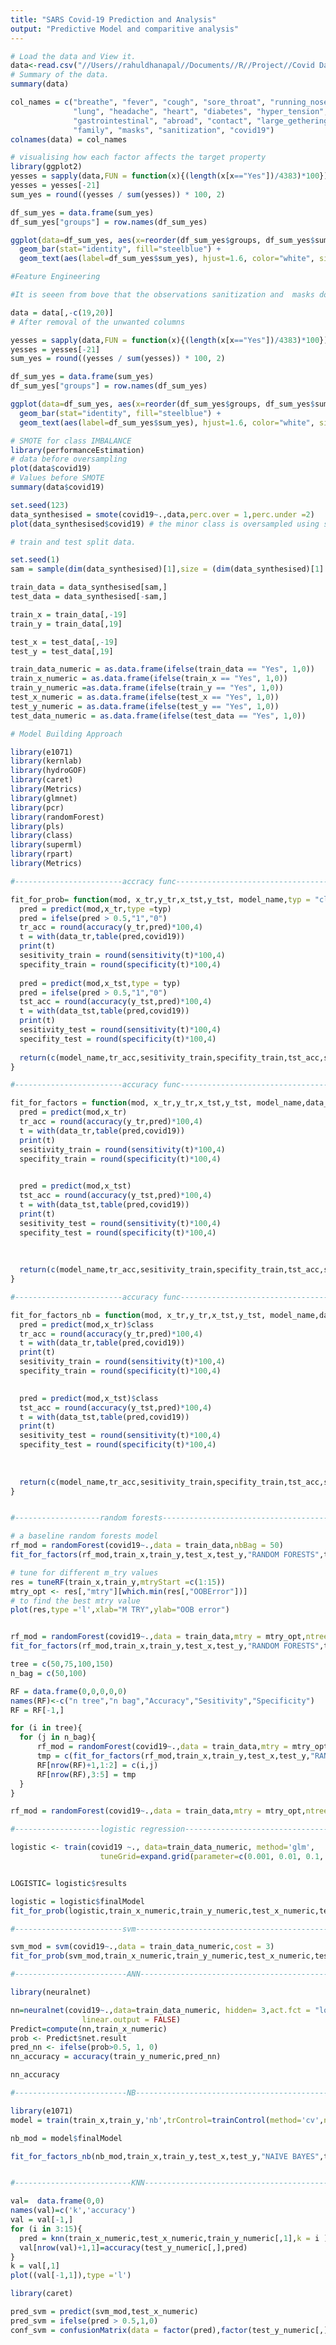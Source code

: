 ```yaml
---
title: "SARS Covid-19 Prediction and Analysis"
output: "Predictive Model and comparitive analysis"
---
```



```r
# Load the data and View it.
data<-read.csv("//Users//rahuldhanapal//Documents//R//Project//Covid Dataset.csv",stringsAsFactors = TRUE)
# Summary of the data.
summary(data)
```

```r
col_names = c("breathe", "fever", "cough", "sore_throat", "running_nose", "asthma", 
              "lung", "headache", "heart", "diabetes", "hyper_tension", "fatigue", 
              "gastrointestinal", "abroad", "contact", "large_gethering", "public_exposed_places",
              "family", "masks", "sanitization", "covid19")
colnames(data) = col_names

```

```r
# visualising how each factor affects the target property
library(ggplot2)
yesses = sapply(data,FUN = function(x){(length(x[x=="Yes"])/4383)*100})
yesses = yesses[-21]
sum_yes = round((yesses / sum(yesses)) * 100, 2)

df_sum_yes = data.frame(sum_yes)
df_sum_yes["groups"] = row.names(df_sum_yes)

ggplot(data=df_sum_yes, aes(x=reorder(df_sum_yes$groups, df_sum_yes$sum_yes), y=df_sum_yes$sum_yes)) +
  geom_bar(stat="identity", fill="steelblue") +
  geom_text(aes(label=df_sum_yes$sum_yes), hjust=1.6, color="white", size=3.5)+ coord_flip()
```
```r
#Feature Engineering 

#It is seeen from bove that the observations sanitization and  masks do not contribute in any manner and it is best to remove it as a best practice.

data = data[,-c(19,20)]
# After removal of the unwanted columns 

yesses = sapply(data,FUN = function(x){(length(x[x=="Yes"])/4383)*100})
yesses = yesses[-21]
sum_yes = round((yesses / sum(yesses)) * 100, 2)

df_sum_yes = data.frame(sum_yes)
df_sum_yes["groups"] = row.names(df_sum_yes)

ggplot(data=df_sum_yes, aes(x=reorder(df_sum_yes$groups, df_sum_yes$sum_yes), y=df_sum_yes$sum_yes)) +
  geom_bar(stat="identity", fill="steelblue") +
  geom_text(aes(label=df_sum_yes$sum_yes), hjust=1.6, color="white", size=3.5)+ coord_flip()

```

```r
# SMOTE for class IMBALANCE
library(performanceEstimation)
# data before oversampling
plot(data$covid19)
# Values before SMOTE
summary(data$covid19)

set.seed(123)
data_synthesised = smote(covid19~.,data,perc.over = 1,perc.under =2)
plot(data_synthesised$covid19) # the minor class is oversampled using smote and the major class is undersampled using the spread subsample technique.


```


```r
# train and test split data.

set.seed(1)
sam = sample(dim(data_synthesised)[1],size = (dim(data_synthesised)[1] * .75) )

train_data = data_synthesised[sam,]
test_data = data_synthesised[-sam,]

train_x = train_data[,-19]
train_y = train_data[,19]

test_x = test_data[,-19]
test_y = test_data[,19]

train_data_numeric = as.data.frame(ifelse(train_data == "Yes", 1,0))
train_x_numeric = as.data.frame(ifelse(train_x == "Yes", 1,0))
train_y_numeric =as.data.frame(ifelse(train_y == "Yes", 1,0))
test_x_numeric = as.data.frame(ifelse(test_x == "Yes", 1,0))
test_y_numeric = as.data.frame(ifelse(test_y == "Yes", 1,0))
test_data_numeric = as.data.frame(ifelse(test_data == "Yes", 1,0))
```

```r
# Model Building Approach

library(e1071)
library(kernlab)
library(hydroGOF)
library(caret)
library(Metrics)
library(glmnet)
library(pcr)
library(randomForest)
library(pls)
library(class)
library(superml)
library(rpart)
library(Metrics)

#------------------------accracy func----------------------------------------------------

fit_for_prob= function(mod, x_tr,y_tr,x_tst,y_tst, model_name,typ = "class",data_tr,data_tst){
  pred = predict(mod,x_tr,type =typ)
  pred = ifelse(pred > 0.5,"1","0")
  tr_acc = round(accuracy(y_tr,pred)*100,4)
  t = with(data_tr,table(pred,covid19))
  print(t)
  sesitivity_train = round(sensitivity(t)*100,4)
  specifity_train = round(specificity(t)*100,4)
  
  pred = predict(mod,x_tst,type = typ)
  pred = ifelse(pred > 0.5,"1","0")
  tst_acc = round(accuracy(y_tst,pred)*100,4)
  t = with(data_tst,table(pred,covid19))
  print(t)
  sesitivity_test = round(sensitivity(t)*100,4)
  specifity_test = round(specificity(t)*100,4)
  
  return(c(model_name,tr_acc,sesitivity_train,specifity_train,tst_acc,sesitivity_test,specifity_test))
}

#------------------------accuracy func----------------------------------------------------

fit_for_factors = function(mod, x_tr,y_tr,x_tst,y_tst, model_name,data_tr,data_tst){
  pred = predict(mod,x_tr)
  tr_acc = round(accuracy(y_tr,pred)*100,4)
  t = with(data_tr,table(pred,covid19))
  print(t)
  sesitivity_train = round(sensitivity(t)*100,4)
  specifity_train = round(specificity(t)*100,4)

  
  pred = predict(mod,x_tst)
  tst_acc = round(accuracy(y_tst,pred)*100,4)
  t = with(data_tst,table(pred,covid19))
  print(t)
  sesitivity_test = round(sensitivity(t)*100,4)
  specifity_test = round(specificity(t)*100,4)
  
  
  
  return(c(model_name,tr_acc,sesitivity_train,specifity_train,tst_acc,sesitivity_test,specifity_test))
}

#------------------------accuracy func----------------------------------------------------

fit_for_factors_nb = function(mod, x_tr,y_tr,x_tst,y_tst, model_name,data_tr,data_tst){
  pred = predict(mod,x_tr)$class
  tr_acc = round(accuracy(y_tr,pred)*100,4)
  t = with(data_tr,table(pred,covid19))
  print(t)
  sesitivity_train = round(sensitivity(t)*100,4)
  specifity_train = round(specificity(t)*100,4)

  
  pred = predict(mod,x_tst)$class
  tst_acc = round(accuracy(y_tst,pred)*100,4)
  t = with(data_tst,table(pred,covid19))
  print(t)
  sesitivity_test = round(sensitivity(t)*100,4)
  specifity_test = round(specificity(t)*100,4)
  
  
  
  return(c(model_name,tr_acc,sesitivity_train,specifity_train,tst_acc,sesitivity_test,specifity_test))
}


#-------------------random forests----------------------------------------------

# a baseline random forests model
rf_mod = randomForest(covid19~.,data = train_data,nbBag = 50)
fit_for_factors(rf_mod,train_x,train_y,test_x,test_y,"RANDOM FORESTS",train_data,test_data)

# tune for different m_try values
res = tuneRF(train_x,train_y,mtryStart =c(1:15))
mtry_opt <- res[,"mtry"][which.min(res[,"OOBError"])]
# to find the best mtry value
plot(res,type ='l',xlab="M TRY",ylab="OOB error")


rf_mod = randomForest(covid19~.,data = train_data,mtry = mtry_opt,ntree = 100)
fit_for_factors(rf_mod,train_x,train_y,test_x,test_y,"RANDOM FORESTS",train_data,test_data)

tree = c(50,75,100,150)
n_bag = c(50,100)

RF = data.frame(0,0,0,0,0)
names(RF)<-c("n tree","n bag","Accuracy","Sesitivity","Specificity")
RF = RF[-1,]

for (i in tree){
  for (j in n_bag){
      rf_mod = randomForest(covid19~.,data = train_data,mtry = mtry_opt,ntree = i,n_bag = j)
      tmp = c(fit_for_factors(rf_mod,train_x,train_y,test_x,test_y,"RANDOM FORESTS",train_data,test_data)[5:7])
      RF[nrow(RF)+1,1:2] = c(i,j)
      RF[nrow(RF),3:5] = tmp
  }
}

rf_mod = randomForest(covid19~.,data = train_data,mtry = mtry_opt,ntree = 50,n_bag=100)

#-------------------logistic regression-----------------------------------------

logistic <- train(covid19 ~., data=train_data_numeric, method='glm',
                    tuneGrid=expand.grid(parameter=c(0.001, 0.01, 0.1, 1,10,100, 1000)))


LOGISTIC= logistic$results

logistic = logistic$finalModel
fit_for_prob(logistic,train_x_numeric,train_y_numeric,test_x_numeric,test_y_numeric,"LOGISTIC REGRESSION",'response',train_data_numeric,test_data_numeric)

#------------------------svm----------------------------------------------------

svm_mod = svm(covid19~.,data = train_data_numeric,cost = 3)
fit_for_prob(svm_mod,train_x_numeric,train_y_numeric,test_x_numeric,test_y_numeric,"svm",typ = "response",train_data_numeric,test_data_numeric)

#-------------------------ANN---------------------------------------------------

library(neuralnet)

nn=neuralnet(covid19~.,data=train_data_numeric, hidden= 3,act.fct = "logistic",
                linear.output = FALSE)
Predict=compute(nn,train_x_numeric)
prob <- Predict$net.result
pred_nn <- ifelse(prob>0.5, 1, 0)
nn_accuracy = accuracy(train_y_numeric,pred_nn)

nn_accuracy

#-------------------------NB----------------------------------------------------

library(e1071)
model = train(train_x,train_y,'nb',trControl=trainControl(method='cv',number=10))

nb_mod = model$finalModel

fit_for_factors_nb(nb_mod,train_x,train_y,test_x,test_y,"NAIVE BAYES",train_data,test_data)


#--------------------------KNN---------------------------------------------------

val=  data.frame(0,0)
names(val)=c('k','accuracy')
val = val[-1,]
for (i in 3:15){
  pred = knn(train_x_numeric,test_x_numeric,train_y_numeric[,1],k = i )
  val[nrow(val)+1,1]=accuracy(test_y_numeric[,],pred)
}
k = val[,1]
plot((val[-1,1]),type ='l')

```

```r
library(caret)

pred_svm = predict(svm_mod,test_x_numeric)
pred_svm = ifelse(pred > 0.5,1,0)
conf_svm = confusionMatrix(data = factor(pred),factor(test_y_numeric[,]))



```